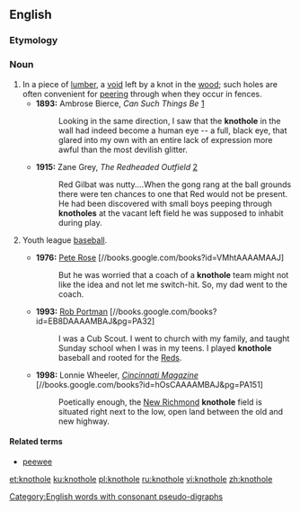==English==

===Etymology===
{{compound|knot|hole|lang=en}}

===Noun===
{{en-noun}}
# In a piece of [[lumber]], a [[void]] left by a knot in the [[wood]]; such holes are often convenient for [[peering]] through when they occur in fences.
#*'''1893:''' Ambrose Bierce, ''Can Such Things Be'' [http://etext.virginia.edu/etcbin/ot2www-pubeng?specfile=/texts/english/modeng/publicsearch/modengpub.o2w&act=surround&offset=94501230&tag=Bierce,+Ambrose:+Can+Such+Things+Be,+1893&query=+knothole&id=BieCans]
#*:Looking in the same direction, I saw that the '''knothole''' in the wall had indeed become a human eye -- a full, black eye, that glared into my own with an entire lack of expression more awful than the most devilish glitter.
#*'''1915:''' Zane Grey, ''The Redheaded Outfield'' [http://etext.virginia.edu/etcbin/ot2www-pubeng?specfile=/texts/english/modeng/publicsearch/modengpub.o2w&act=text&offset=329695594&textreg=1&query=knothole&id=GreRedh]
#*:Red Gilbat was nutty....When the gong rang at the ball grounds there were ten chances to one that Red would not be present. He had been discovered with small boys peeping through '''knotholes''' at the vacant left field he was supposed to inhabit during play.
# {{context|US|sports|lang=en}} Youth league [[baseball]].
#*'''1976:''' [[w:Pete Rose|Pete Rose]] [//books.google.com/books?id=VMhtAAAAMAAJ]
#*:But he was worried that a coach of a '''knothole''' team might not like the idea and not let me switch-hit. So, my dad went to the coach.
#*'''1993:''' [[w:Rob Portman|Rob Portman]] [//books.google.com/books?id=EB8DAAAAMBAJ&pg=PA32]
#*:I was a Cub Scout. I went to church with my family, and taught Sunday school when I was in my teens. I played '''knothole''' baseball and rooted for the [[w:Cincinnati Reds|Reds]].
#*'''1998:''' Lonnie Wheeler, ''[[w:Cincinnati Magazine|Cincinnati Magazine]]'' [//books.google.com/books?id=hOsCAAAAMBAJ&pg=PA151]
#*:Poetically enough, the [[w:New Richmond, Ohio|New Richmond]] '''knothole''' field is situated right next to the low, open land between the old and new highway.

====Related terms====
* {{a|baseball}} [[peewee]]

[[Category:English words with consonant pseudo-digraphs]]
[[et:knothole]]
[[ku:knothole]]
[[pl:knothole]]
[[ru:knothole]]
[[vi:knothole]]
[[zh:knothole]]